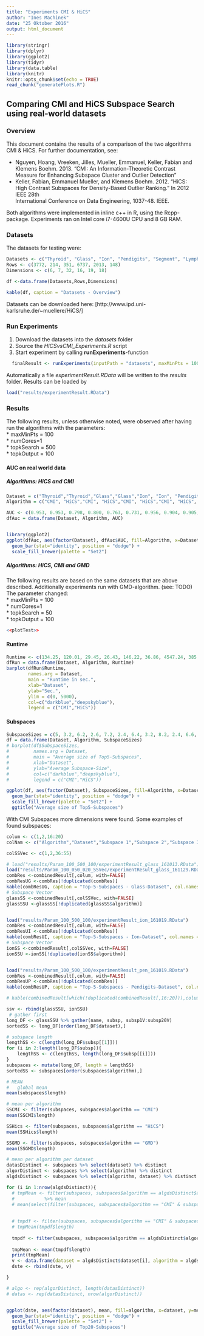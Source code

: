 ```yaml
---
title: "Experiments CMI & HiCS"
author: "Ines Machinek"
date: "25 Oktober 2016"
output: html_document
---
```


```r
library(stringr)
library(dplyr)
library(ggplot2)
library(tidyr)
library(data.table)
library(knitr)
knitr::opts_chunk$set(echo = TRUE)
read_chunk("generatePlots.R")
```

##  Comparing CMI and HiCS Subspace Search using real-world datasets

### Overview
This document contains the results of a comparison of the two algorithms CMI & HiCS.
For further documentation, see:
<ul>
  <li>
    Nguyen, Hoang, Vreeken, Jilles, Mueller, Emmanuel, Keller, Fabian and Klemens Boehm. 2013.
    "CMI: An Information-Theoretic Contrast Measure for Enhancing Subspace Cluster and Outlier Detection"
  </li>
  <li>
    Keller, Fabian, Emmanuel Mueller, and Klemens Boehm. 2012. "HiCS: High Contrast Subspaces for Density-Based Outlier Ranking." In 2012 IEEE 28th   
    International Conference on Data Engineering, 1037-48. IEEE.
  </li>
</ul>
Both algorithms were implemented in inline c++ in R, using the Rcpp-package.
Experiments ran on Intel core i7-4600U CPU and 8 GB RAM.


### Datasets
The datasets for testing were:

```r

Datasets <- c("Thyroid", "Glass", "Ion", "Pendigits", "Segment", "Lympho")
Rows <- c(3772, 214, 351, 6737, 2013, 148)
Dimensions <- c(6, 7, 32, 16, 19, 18)

df <-data.frame(Datasets,Rows,Dimensions)

kable(df, caption = "Datasets - Overview")
```


Datasets can be downloaded here: 
[http://www.ipd.uni-karlsruhe.de/~muellere/HiCS/]

### Run Experiments
1. Download the datasets into the *datasets* folder
2. Source the *HICSvsCMI_Experiments.R* script
3. Start experiment by calling **runExperiments**-function
```r
  finalResult <- runExperiments(inputPath = "datasets", maxMinPts = 100, numCores=1, topkSearch = 500, topkOutput = 100)
```
Automatically a file *experimentResult.RData* will be written to the *results* folder.
Results can be loaded by
```r
load("results/experimentResult.RData")
```

### Results
The following results, unless otherwise noted, were observed after having run the algorithms with the parameters: <br>
* maxMinPts = 100 <br>
* numCores=1 <br>
* topkSearch = 500 <br>
* topkOutput = 100 <br>


#### AUC on real world data 
##### Algorithms: HiCS and CMI
```r
Dataset = c("Thyroid","Thyroid","Glass","Glass","Ion", "Ion", "Pendigits","Pendigits","Segment","Segment", "Lympho","Lympho") 
Algorithm = c("CMI", "HiCS","CMI", "HiCS","CMI", "HiCS","CMI", "HiCS", "CMI", "HiCS", "CMI", "HiCS")

AUC <- c(0.953, 0.953, 0.798, 0.800, 0.763, 0.731, 0.956, 0.904, 0.905, 0.825, 0.930, 0.869)
dfAuc = data.frame(Dataset, Algorithm, AUC) 


library(ggplot2)
ggplot(dfAuc, aes(factor(Dataset), dfAuc$AUC, fill=Algorithm, x=Dataset, y=AUC, gg)) +
  geom_bar(stat="identity", position = "dodge") + 
  scale_fill_brewer(palette = "Set2")

``` 

##### Algorithms: HiCS, CMI and GMD

The following results are based on the same datasets that are above described.
Additionally experiments run with GMD-algorithm. (see: TODO)
The parameter changed: <br>
* maxMinPts = 100 <br>
* numCores=1 <br>
* topkSearch =  50 <br>
* topkOutput = 100 <br>

```r
<<plotTest>>
```


#### Runtime
```r
Runtime <- c(134.25, 120.01, 29.45, 26.43, 146.22, 36.86, 4547.24, 385.69, 902.45, 122.51, 26.6, 18.76)
dfRun = data.frame(Dataset, Algorithm, Runtime) 
barplot(dfRun$Runtime, 
        names.arg = Dataset,
        main = "Runtime in sec.",
        xlab="Dataset", 
        ylab="Sec.",
        ylim = c(0, 5000),
        col=c("darkblue","deepskyblue"),
        legend = c("CMI","HiCS"))
``` 

#### Subspaces
```r

SubspaceSizes = c(5, 3.2, 6.2, 2.6, 7.2, 2.4, 6.4, 3.2, 8.2, 2.4, 6.6, 2.2) 
df = data.frame(Dataset, Algorithm, SubspaceSizes) 
# barplot(df$SubspaceSizes, 
#         names.arg = Dataset,
#         main = "Average size of Top5-Subspaces",
#         xlab="Dataset", 
#         ylab="Average Subspace-Size",
#         col=c("darkblue","deepskyblue"),
#         legend = c("CMI","HiCS"))

ggplot(df, aes(factor(Dataset), SubspaceSizes, fill=Algorithm, x=Dataset, y=SubspaceSizes, gg)) +
  geom_bar(stat="identity", position = "dodge") + 
  scale_fill_brewer(palette = "Set2") +
  ggtitle("Average size of Top5-Subspaces")

```

With CMI Subspaces more dimensions were found. 
Some examples of found subspaces:
```r

colum <- c(1,2,16:20)
colNam <- c("Algorithm","Dataset","Subspace 1","Subspace 2","Subspace 3","Subspace 4","Subspace 5")

colSSVec <- c(1,2,36:55)

# load("results/Param_100_500_100/experimentResult_glass_161013.RData")
load("results/Param_100_050_020_SSVec/experimentResult_glass_161129.RData")
combRes <-combinedResult[,colum, with=FALSE]
combResUG <-combRes[!duplicated(combRes)]
kable(combResUG, caption = "Top-5-Subspaces - Glass-Dataset", col.names = colNam)
# Subspace Vector
glassSS <-combinedResult[,colSSVec, with=FALSE]
glassSSU <-glassSS[!duplicated(glassSS$algorithm)]


load("results/Param_100_500_100/experimentResult_ion_161019.RData")
combRes <-combinedResult[,colum, with=FALSE]
combResUI <-combRes[!duplicated(combRes)]
kable(combResUI, caption = "Top-5-Subspaces - Ion-Dataset", col.names = colNam)
# Subspace Vector
ionSS <-combinedResult[,colSSVec, with=FALSE]
ionSSU <-ionSS[!duplicated(ionSS$algorithm)]


load("results/Param_100_500_100/experimentResult_pen_161019.RData")
combRes <-combinedResult[,colum, with=FALSE]
combResUP <-combRes[!duplicated(combRes)]
kable(combResUP, caption = "Top-5-Subspaces - Pendigits-Dataset", col.names = colNam)

# kable(combinedResult[which(!duplicated(combinedResult[,16:20])),colum,with=FALSE], caption = "Top-5-Subspaces - Pendigits-Dataset",  col.names = colNam)
```



```r

ssv <- rbind(glassSSU, ionSSU)
 # gather first 
long_DF <- glassSSU %>% gather(name, subsp, subsp1V:subsp20V)
sortedSS <- long_DF[order(long_DF$dataset),]

# subspace length
lengthSS <- c(length(long_DF$subsp[[1]]))
for (i in 2:length(long_DF$subsp)){
    lengthSS <- c(lengthSS, length(long_DF$subsp[[i]]))
}
subspaces <- mutate(long_DF, length = lengthSS) 
sortedSS <- subspaces[order(subspaces$algorithm),]

# MEAN
#   global mean
mean(subspaces$length)

# mean per algorithm
SSCMI <- filter(subspaces, subspaces$algorithm == "CMI")
mean(SSCMI$length)

SSHics <- filter(subspaces, subspaces$algorithm == "HiCS")
mean(SSHics$length)

SSGMD <- filter(subspaces, subspaces$algorithm == "GMD")
mean(SSGMD$length)

# mean per algorithm per dataset
datasDistinct <- subspaces %>% select(dataset) %>% distinct
algorDistinct <- subspaces %>% select(algorithm) %>% distinct
algdsDistinct <- subspaces %>% select(algorithm, dataset) %>% distinct

for (i in 1:nrow(algdsDistinct)){
  # tmpMean <- filter(subspaces, subspaces$algorithm == algdsDistinct$algorithm & subspaces$dataset == algdsDistinct$dataset) 
  #           %>% mean 
  # mean(select(filter(subspaces, subspaces$algorithm == "CMI" & subspaces$dataset == "glass.csv"), length))
  
  
  # tmpdf <- filter(subspaces, subspaces$algorithm == "CMI" & subspaces$dataset == "glass.csv") %>% select(length) 
  # tmpMean(tmpdf$length)
  
  tmpdf <- filter(subspaces, subspaces$algorithm == algdsDistinct$algorithm[i] & subspaces$dataset == algdsDistinct$dataset[i])             %>% select(length)
  
  tmpMean <- mean(tmpdf$length)
  print(tmpMean)
  v <- data.frame(dataset = algdsDistinct$dataset[i], algorithm = algdsDistinct$algorithm[i], mean = tmpMean)
  dste <- rbind(dste, v)

}

# algo <- rep(algorDistinct, length(datasDistinct))
# datas <- rep(datasDistinct, nrow(algorDistinct))


ggplot(dste, aes(factor(dataset), mean, fill=algorithm, x=dataset, y=mean, gg)) +
  geom_bar(stat="identity", position = "dodge") + 
  scale_fill_brewer(palette = "Set2") +
  ggtitle("Average size of Top20-Subspaces")
``` 